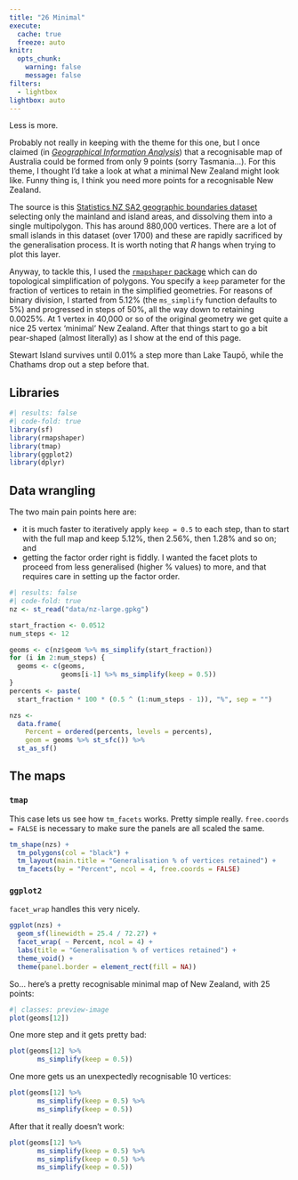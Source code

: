 ```yaml
---
title: "26 Minimal"
execute: 
  cache: true
  freeze: auto
knitr:
  opts_chunk: 
    warning: false
    message: false
filters:
  - lightbox
lightbox: auto
---
```


Less is more.

Probably not really in keeping with the theme for this one, but I once claimed (in [_Geographical Information Analysis_](https://www.wiley.com/en-us/Geographic+Information+Analysis%2C+2nd+Edition-p-9780470288573)) that a recognisable map of Australia could be formed from only 9 points (sorry Tasmania...). For this theme, I thought I'd take a look at what a minimal New Zealand might look like. Funny thing is, I think you need more points for a recognisable New Zealand.

The source is this [Statistics NZ SA2 geographic boundaries dataset](https://datafinder.stats.govt.nz/layer/92210-statistical-area-1-2018-generalised/) selecting only the mainland and island areas, and dissolving them into a single multipolygon. This has around 880,000 vertices. There are a lot of small islands in this dataset (over 1700) and these are rapidly sacrificed by the generalisation process. It is worth noting that _R_ hangs when trying to plot this layer.

Anyway, to tackle this, I used the [`rmapshaper` package](http://www.mapshaper.org/) which can do topological simplification of polygons. You specify a `keep` parameter for the fraction of vertices to retain in the simplified geometries. For reasons of binary division, I started from 5.12% (the `ms_simplify` function defaults to 5%) and progressed in steps of 50%, all the way down to retaining 0.0025%. At 1 vertex in 40,000 or so of the original geometry we get quite a nice 25 vertex 'minimal' New Zealand. After that things start to go a bit pear-shaped (almost literally) as I show at the end of this page.

Stewart Island survives until 0.01% a step more than Lake Taupō, while the Chathams drop out a step before that.

## Libraries
```r
#| results: false
#| code-fold: true
library(sf)
library(rmapshaper)
library(tmap)
library(ggplot2)
library(dplyr)
```

## Data wrangling
The two main pain points here are:

+ it is much faster to iteratively apply `keep = 0.5` to each step, than to start with the full map and keep 5.12%, then 2.56%, then 1.28% and so on; and
+ getting the factor order right is fiddly. I wanted the facet plots to proceed from less generalised (higher % values) to more, and that requires care in setting up the factor order.

```r
#| results: false
#| code-fold: true
nz <- st_read("data/nz-large.gpkg")

start_fraction <- 0.0512
num_steps <- 12

geoms <- c(nz$geom %>% ms_simplify(start_fraction))
for (i in 2:num_steps) {
  geoms <- c(geoms,
             geoms[i-1] %>% ms_simplify(keep = 0.5))
}
percents <- paste(
  start_fraction * 100 * (0.5 ^ (1:num_steps - 1)), "%", sep = "")

nzs <- 
  data.frame(
    Percent = ordered(percents, levels = percents), 
    geom = geoms %>% st_sfc()) %>%
  st_as_sf()
```

## The maps
### `tmap`
This case lets us see how `tm_facets` works. Pretty simple really. `free.coords = FALSE` is necessary to make sure the panels are all scaled the same. 

```r
tm_shape(nzs) + 
  tm_polygons(col = "black") +
  tm_layout(main.title = "Generalisation % of vertices retained") +
  tm_facets(by = "Percent", ncol = 4, free.coords = FALSE)
```

### `ggplot2`
`facet_wrap` handles this very nicely.

```r
ggplot(nzs) +
  geom_sf(linewidth = 25.4 / 72.27) +
  facet_wrap( ~ Percent, ncol = 4) + 
  labs(title = "Generalisation % of vertices retained") +
  theme_void() +
  theme(panel.border = element_rect(fill = NA))
```

So... here's a pretty recognisable minimal map of New Zealand, with 25 points:

```r
#| classes: preview-image
plot(geoms[12])
```

One more step and it gets pretty bad:

```r
plot(geoms[12] %>% 
       ms_simplify(keep = 0.5))
```

One more gets us an unexpectedly recognisable 10 vertices:

```r
plot(geoms[12] %>% 
       ms_simplify(keep = 0.5) %>% 
       ms_simplify(keep = 0.5))
```

After that it really doesn't work:

```r
plot(geoms[12] %>% 
       ms_simplify(keep = 0.5) %>% 
       ms_simplify(keep = 0.5) %>% 
       ms_simplify(keep = 0.5))
```
